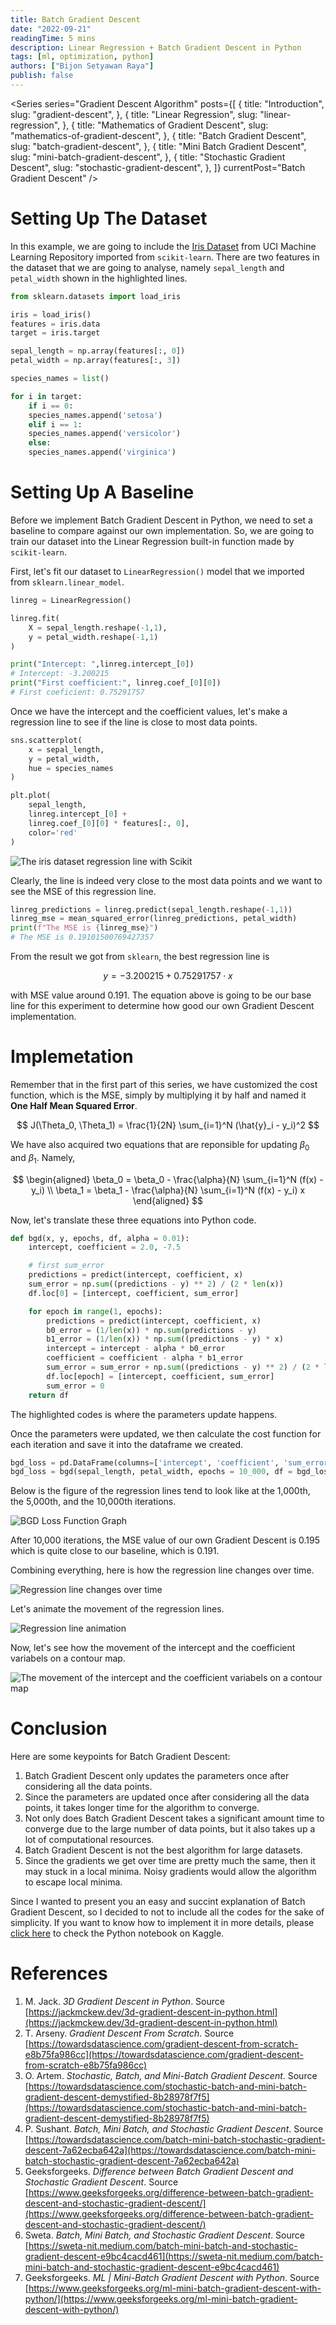```yaml
---
title: Batch Gradient Descent
date: "2022-09-21"
readingTime: 5 mins
description: Linear Regression + Batch Gradient Descent in Python
tags: [ml, optimization, python]
authors: ["Bijon Setyawan Raya"]
publish: false
---
```


<Series
  series="Gradient Descent Algorithm"
  posts={[
    {
      title: "Introduction",
      slug: "gradient-descent",
    },
    {
      title: "Linear Regression",
      slug: "linear-regression",
    },
    {
      title: "Mathematics of Gradient Descent",
      slug: "mathematics-of-gradient-descent",
    },
    {
      title: "Batch Gradient Descent",
      slug: "batch-gradient-descent",
    },
    {
      title: "Mini Batch Gradient Descent",
      slug: "mini-batch-gradient-descent",
    },
    {
      title: "Stochastic Gradient Descent",
      slug: "stochastic-gradient-descent",
    },
  ]}
  currentPost="Batch Gradient Descent"
/>

# Setting Up The Dataset

In this example, we are going to include the [Iris Dataset](https://archive.ics.uci.edu/ml/datasets/iris) from UCI Machine Learning Repository imported from `scikit-learn`.
There are two features in the dataset that we are going to analyse, namely `sepal_length` and `petal_width` shown in the highlighted lines.

```python {7-8}
from sklearn.datasets import load_iris

iris = load_iris()
features = iris.data
target = iris.target

sepal_length = np.array(features[:, 0])
petal_width = np.array(features[:, 3])

species_names = list()

for i in target:
    if i == 0:
    species_names.append('setosa')
    elif i == 1:
    species_names.append('versicolor')
    else:
    species_names.append('virginica')
```

# Setting Up A Baseline

Before we implement Batch Gradient Descent in Python, we need to set a baseline to compare against our own implementation.
So, we are going to train our dataset into the Linear Regression built-in function made by `scikit-learn`.

First, let's fit our dataset to `LinearRegression()` model that we imported from `sklearn.linear_model`.

```python
linreg = LinearRegression()

linreg.fit(
    X = sepal_length.reshape(-1,1),
    y = petal_width.reshape(-1,1)
)

print("Intercept: ",linreg.intercept_[0])
# Intercept: -3.200215
print("First coefficient:", linreg.coef_[0][0])
# First coeficient: 0.75291757
```

Once we have the intercept and the coefficient values, let's make a regression line to see if the line is close to most data points.

```python
sns.scatterplot(
    x = sepal_length,
    y = petal_width,
    hue = species_names
)

plt.plot(
    sepal_length,
    linreg.intercept_[0] +
    linreg.coef_[0][0] * features[:, 0],
    color='red'
)
```

![The iris dataset regression line with Scikit](/images/posts/batch-gradient-descent/scikit-lr.png "The iris dataset regression line with Scikit")

Clearly, the line is indeed very close to the most data points and we want to see the MSE of this regression line.

```python
linreg_predictions = linreg.predict(sepal_length.reshape(-1,1))
linreg_mse = mean_squared_error(linreg_predictions, petal_width)
print(f"The MSE is {linreg_mse}")
# The MSE is 0.19101500769427357
```

From the result we got from `sklearn`, the best regression line is

$$
  y = -3.200215 + 0.75291757 \cdot x
$$

with MSE value around $0.191$. The equation above is going to be our base line for this experiment to determine how good our own Gradient Descent implementation.

# Implemetation

Remember that in the first part of this series, we have customized the cost function, which is the MSE, simply by multiplying it by half and named it **One Half Mean Squared Error**.

$$
  J(\Theta_0, \Theta_1) = \frac{1}{2N} \sum_{i=1}^N (\hat{y}_i - y_i)^2
$$

We have also acquired two equations that are reponsible for updating $\beta_0$ and $\beta_1$. Namely,

$$
  \begin{aligned}
    \beta_0 = \beta_0 - \frac{\alpha}{N} \sum_{i=1}^N (f(x) - y_i) \\
    \beta_1 = \beta_1 - \frac{\alpha}{N} \sum_{i=1}^N (f(x) - y_i) x
  \end{aligned}
$$

Now, let's translate these three equations into Python code.

```python {13-14}
def bgd(x, y, epochs, df, alpha = 0.01):
    intercept, coefficient = 2.0, -7.5

    # first sum_error
    predictions = predict(intercept, coefficient, x)
    sum_error = np.sum((predictions - y) ** 2) / (2 * len(x))
    df.loc[0] = [intercept, coefficient, sum_error]

    for epoch in range(1, epochs):
        predictions = predict(intercept, coefficient, x)
        b0_error = (1/len(x)) * np.sum(predictions - y)
        b1_error = (1/len(x)) * np.sum((predictions - y) * x)
        intercept = intercept - alpha * b0_error
        coefficient = coefficient - alpha * b1_error
        sum_error = sum_error + np.sum((predictions - y) ** 2) / (2 * len(x))
        df.loc[epoch] = [intercept, coefficient, sum_error]
        sum_error = 0
    return df
```

The highlighted codes is where the parameters update happens.

Once the parameters were updated, we then calculate the cost function for each iteration and save it into the dataframe we created.

```python
bgd_loss = pd.DataFrame(columns=['intercept', 'coefficient', 'sum_error'])
bgd_loss = bgd(sepal_length, petal_width, epochs = 10_000, df = bgd_loss)
```

Below is the figure of the regression lines tend to look like at the 1,000th, the 5,000th, and the 10,000th iterations.

![BGD Loss Function Graph](/images/posts/batch-gradient-descent/iterations.png "BGD Loss Function Graph")

After 10,000 iterations, the MSE value of our own Gradient Descent is $0.195$ which is quite close to our baseline, which is $0.191$.

Combining everything, here is how the regression line changes over time.

![Regression line changes over time](/images/posts/batch-gradient-descent/regression-lines.png "Regression line changes over time")

Let's animate the movement of the regression lines.

![Regression line animation](/images/posts/batch-gradient-descent/bgd.gif "Regression line animation")

Now, let's see how the movement of the intercept and the coefficient variabels on a contour map.

![The movement of the intercept and the coefficient variabels on a contour map](/images/posts/batch-gradient-descent/contour.png "The movement of the intercept and the coefficient variabels on a contour map")

# Conclusion

Here are some keypoints for Batch Gradient Descent:

1. Batch Gradient Descent only updates the parameters once after considering all the data points.
2. Since the parameters are updated once after considering all the data points, it takes longer time for the algorithm to converge.
3. Not only does Batch Gradient Descent takes a significant amount time to converge due to the large number of data points, but it also takes up a lot of computational resources.
4. Batch Gradient Descent is not the best algorithm for large datasets.
5. Since the gradients we get over time are pretty much the same, then it may stuck in a local minima. Noisy gradients would allow the algorithm to escape local minima.

Since I wanted to present you an easy and succint explanation of Batch Gradient Descent, so I decided to not to include all the codes for the sake of simplicity.
If you want to know how to implement it in more details, please [click here](https://www.kaggle.com/bijonsetyawan/batch-gradient-descent) to check the Python notebook on Kaggle.

# References

1. M. Jack. _3D Gradient Descent in Python_. Source [https://jackmckew.dev/3d-gradient-descent-in-python.html](https://jackmckew.dev/3d-gradient-descent-in-python.html)
2. T. Arseny. _Gradient Descent From Scratch_. Source [https://towardsdatascience.com/gradient-descent-from-scratch-e8b75fa986cc](https://towardsdatascience.com/gradient-descent-from-scratch-e8b75fa986cc)
3. O. Artem. _Stochastic, Batch, and Mini-Batch Gradient Descent_. Source [https://towardsdatascience.com/stochastic-batch-and-mini-batch-gradient-descent-demystified-8b28978f7f5](https://towardsdatascience.com/stochastic-batch-and-mini-batch-gradient-descent-demystified-8b28978f7f5)
4. P. Sushant. _Batch, Mini Batch, and Stochastic Gradient Descent_. Source [https://towardsdatascience.com/batch-mini-batch-stochastic-gradient-descent-7a62ecba642a](https://towardsdatascience.com/batch-mini-batch-stochastic-gradient-descent-7a62ecba642a)
5. Geeksforgeeks. _Difference between Batch Gradient Descent and Stochastic Gradient Descent_. Source [https://www.geeksforgeeks.org/difference-between-batch-gradient-descent-and-stochastic-gradient-descent/](https://www.geeksforgeeks.org/difference-between-batch-gradient-descent-and-stochastic-gradient-descent/)
6. Sweta. _Batch, Mini Batch, and Stochastic Gradient Descent_. Source [https://sweta-nit.medium.com/batch-mini-batch-and-stochastic-gradient-descent-e9bc4cacd461](https://sweta-nit.medium.com/batch-mini-batch-and-stochastic-gradient-descent-e9bc4cacd461)
7. Geeksforgeeks. _ML | Mini-Batch Gradient Descent with Python_. Source [https://www.geeksforgeeks.org/ml-mini-batch-gradient-descent-with-python/](https://www.geeksforgeeks.org/ml-mini-batch-gradient-descent-with-python/)

